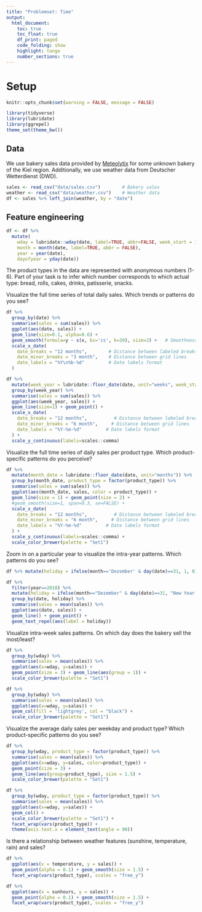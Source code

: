 ---
title: "Problemset: Time"
output: 
  html_document:
    toc: true
    toc_float: true
    df_print: paged
    code_folding: show  
    highlight: tango
    number_sections: true
---

# Setup

```{r setup, include=FALSE}
knitr::opts_chunk$set(warning = FALSE, message = FALSE)
```


```{r}
library(tidyverse) 
library(lubridate)
library(ggrepel)
theme_set(theme_bw())
```

## Data
We use bakery sales data provided by [Meteolytix](https://meteolytix.de/) for some unknown bakery of the Kiel region. Additionally, we use weather data from Deutscher Wetterdienst (DWD).

```{r}
sales <- read_csv("data/sales.csv")        # Bakery sales
weather <- read_csv("data/weather.csv")    # Weather data
df <- sales %>% left_join(weather, by = "date")
```

## Feature engineering
```{r}
df <- df %>%
  mutate(
    wday = lubridate::wday(date, label=TRUE, abbr=FALSE, week_start = 1),
    month = month(date, label=TRUE, abbr = FALSE),
    year = year(date),
    dayofyear = yday(date))
```

The product types in the data are represented with anonymous numbers (1-6). Part of your task is to infer which number corresponds to which actual type:  bread, rolls, cakes, drinks, patisserie, snacks. 


Visualize the full time series of total daily sales. Which trends or patterns do you see?

```{r}
df %>%
  group_by(date) %>%
  summarise(sales = sum(sales)) %>%
  ggplot(aes(date, sales)) +
  geom_line(size=0.1, alpha=0.6) +
  geom_smooth(formula=y ~ s(x, bs='cs', k=20), size=2) +   # Smoothness paramter: k
  scale_x_date(
    date_breaks = "12 months",        # Distance between labeled breaks
    date_minor_breaks = "3 month",    # Distance between grid lines
    date_labels = "%Y\n%b-%d"         # Date labels format 
  )

```




```{r}
df %>% 
  mutate(week_year = lubridate::floor_date(date, unit="weeks", week_start=1)) %>% 
  group_by(week_year) %>%
  summarise(sales = sum(sales)) %>%
  ggplot(aes(week_year, sales)) +
  geom_line(size=1) + geom_point() +
  scale_x_date(
    date_breaks = "12 months",          # Distance between labeled breaks
    date_minor_breaks = "6 month",     # Distance between grid lines
    date_labels = "%Y-%m-%d"         # Date labels format 
  ) +
  scale_y_continuous(labels=scales::comma)
```


Visualize the full time series of daily sales per product type. Which product-specific patterns do you perceive?
```{r}
df %>% 
  mutate(month_date = lubridate::floor_date(date, unit="months")) %>% 
  group_by(month_date, product_type = factor(product_type)) %>%
  summarise(sales = sum(sales)) %>%
  ggplot(aes(month_date, sales, color = product_type)) +
  geom_line(size = 1) + geom_point(size = 2) +
  #geom_smooth(size=1, span=0.3, se=FALSE) + 
  scale_x_date(
    date_breaks = "12 months",          # Distance between labeled breaks
    date_minor_breaks = "6 month",     # Distance between grid lines
    date_labels = "%Y-%m-%d"         # Date labels format 
  ) +
  scale_y_continuous(labels=scales::comma) +
  scale_color_brewer(palette = "Set1")

```


Zoom in on a particular year to visualize the intra-year patterns. Which patterns do you see?
```{r}

df %>% mutate(holiday = ifelse(month=='Dezember' & day(date)==31, 1, 0))

df %>% 
  filter(year==2018) %>%
  mutate(holiday = ifelse(month=="Dezember" & day(date)==31, "New Year's Eve", NA)) %>%
  group_by(date, holiday) %>% 
  summarise(sales = mean(sales)) %>% 
  ggplot(aes(date, sales)) +
  geom_line() + geom_point() +
  geom_text_repel(aes(label = holiday))

```


Visualize intra-week sales patterns. On which day does the bakery sell the most/least?
```{r}
df %>%
  group_by(wday) %>%
  summarise(sales = mean(sales)) %>%
  ggplot(aes(x=wday, y=sales)) +
  geom_point(size = 3) + geom_line(aes(group = 1)) +
  scale_color_brewer(palette = "Set1")
```
```{r}
df %>%
  group_by(wday) %>%
  summarise(sales = mean(sales)) %>%
  ggplot(aes(x=wday, y=sales)) +
  geom_col(fill = 'lightgrey', col = "black") +
  scale_color_brewer(palette = "Set1")
```



Visualize the average daily sales per weekday and product type? Which product-specific patterns do you see?
```{r}
df %>%
  group_by(wday, product_type = factor(product_type)) %>%
  summarise(sales = mean(sales)) %>%
  ggplot(aes(x=wday, y=sales, color=product_type)) +
  geom_point(size = 3) + 
  geom_line(aes(group=product_type), size = 1.5) +
  scale_color_brewer(palette = "Set1")

```

```{r}
df %>%
  group_by(wday, product_type = factor(product_type)) %>%
  summarise(sales = mean(sales)) %>%
  ggplot(aes(x=wday, y=sales)) +
  geom_col() + 
  scale_color_brewer(palette = "Set1") +
  facet_wrap(vars(product_type)) +
  theme(axis.text.x = element_text(angle = 90))
```


Is there a relationship between weather features (sunshine, temperature, rain) and sales?
```{r}
df %>%
  ggplot(aes(x = temperature, y = sales)) +
  geom_point(alpha = 0.1) + geom_smooth(size = 1.5) +
  facet_wrap(vars(product_type), scales = "free_y")

```

```{r}
df %>%
  ggplot(aes(x = sunhours, y = sales)) +
  geom_point(alpha = 0.1) + geom_smooth(size = 1.5) +
  facet_wrap(vars(product_type), scales = "free_y")
```




